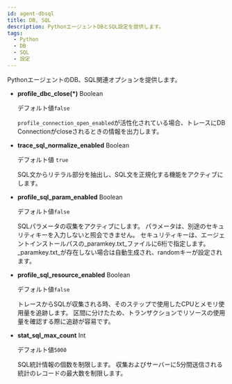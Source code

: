 ```yaml
---
id: agent-dbsql
title: DB, SQL
description: PythonエージェントDBとSQL設定を提供します。
tags:
  - Python
  - DB
  - SQL
  - 設定
---
```


PythonエージェントのDB、SQL関連オプションを提供します。

-   **profile_dbc_close(\*)** <span class='type'>Boolean</span>

    デフォルト値`false`

    `profile_connection_open_enabled`が活性化されている場合、トレースにDB Connectionがcloseされるときの情報を出力します。

-   **trace_sql_normalize_enabled** <span class='type'>Boolean</span>

    デフォルト値 `true`

    SQL文からリテラル部分を抽出し、SQL文を正規化する機能をアクティブにします。

-   **profile_sql_param_enabled** <span class='type'>Boolean</span>

    デフォルト値`false`

    SQLパラメータの収集をアクティブにします。 パラメータは、別途のセキュリティキーを入力しないと照会できません。 セキュリティキーは、エージェントインストールパスの_paramkey.txt_ファイルに6桁で指定します。 _paramkey.txt_が存在しない場合は自動生成され、randomキーが設定されます。

-   **profile_sql_resource_enabled** <span class='type'>Boolean</span>

    デフォルト値`false`

    トレースからSQLが収集される時、そのステップで使用したCPUとメモリ使用量を追跡します。 区間に分けたため、トランザクションでリソースの使用量を確認する際に追跡が容易です。

-   **stat_sql_max_count** <span class='type'>Int</span>

    デフォルト値`5000`

    SQL統計情報の個数を制限します。 収集およびサーバーに5分間送信される統計のレコードの最大数を制限します。
